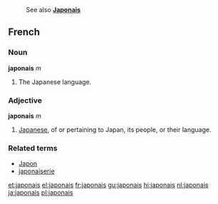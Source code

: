 : See also '''[[Japonais]]'''
==French==
===Noun===
'''japonais''' ''m''

#The Japanese language.

===Adjective===
'''japonais''' ''m''

# [[Japanese]], of or pertaining to Japan, its people, or their language.

===Related terms===
*[[Japon]]
*[[japonaiserie]]

[[et:japonais]]
[[el:japonais]]
[[fr:japonais]]
[[gu:japonais]]
[[hi:japonais]]
[[nl:japonais]]
[[ja:japonais]]
[[pl:japonais]]